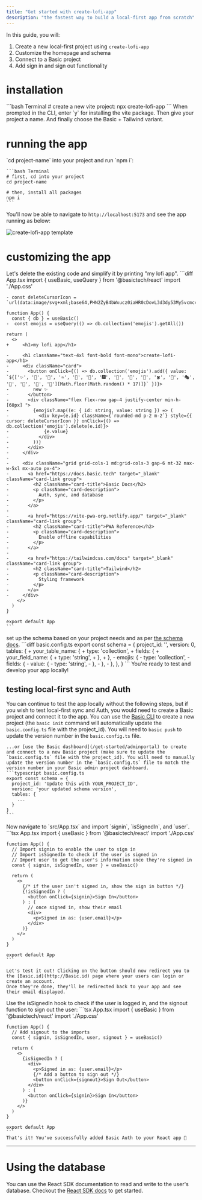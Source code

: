 ```yaml
---
title: "Get started with create-lofi-app"
description: "the fastest way to build a local-first app from scratch"
---
```

In this guide, you will:
1. Create a new local-first project using `create-lofi-app`
2. Customize the homepage and schema
3. Connect to a Basic project
4. Add sign in and sign out functionality

# installation

<Steps>
  <Step title="Create a new local-first project">
    ```bash Terminal
    # create a new vite project:
    npx create-lofi-app
    ```
    When prompted in the CLI, enter `y` for installing the vite package. 
    Then give your project a name.
    And finally choose the Basic + Tailwind variant.
  </Step>
  </Steps>

# running the app
<Steps>
  <Step title="install npm packages">
    `cd project-name` into your project and run `npm i`:

    ```bash Terminal
    # first, cd into your project
    cd project-name

    # then, install all packages
    npm i
    ```
  </Step>
</Steps>

You'll now be able to navigate to `http://localhost:5173` and see the app running as below:

<img
  className="block"
  src="/images/create-lofi-app.png"
  alt="create-lofi-app template"
/>

# customizing the app
<Steps>
  <Step title="change the homepage">
    Let's delete the existing code and simplify it by printing "my lofi app".
    ```diff App.tsx
    import { useBasic, useQuery } from '@basictech/react'
    import './App.css'

    - const deleteCursorIcon = `url(data:image/svg+xml;base64,PHN2ZyB4bWxucz0iaHR0cDovL3d3dy53My5vcmcvMjAwMC9zdmciIHdpZHRoPSIyNCIgaGVpZ2h0PSIyNCIgdmlld0JveD0iMCAwIDI0IDI0IiBmaWxsPSJub25lIiBzdHJva2U9IiM2MEE1RkEiIHN0cm9rZS13aWR0aD0iMiIgc3Ryb2tlLWxpbmVjYXA9InJvdW5kIiBzdHJva2UtbGluZWpvaW49InJvdW5kIj48cG9seWxpbmUgcG9pbnRzPSIzIDYgNSA2IDIxIDYiPjwvcG9seWxpbmU+PHBhdGggZD0iTTE5IDZ2MTRhMiAyIDAgMCAxLTIgMkg3YTIgMiAwIDAgMS0yLTJWNm0zIDBWNGEyIDIgMCAwIDEgMi0yaDRhMiAyIDAgMCAxIDIgMnYyIj48L3BhdGg+PC9zdmc+),auto`

    function App() {
      const { db } = useBasic()
    -  const emojis = useQuery(() => db.collection('emojis').getAll())

    return (
      <>
    +     <h1>my lofi app</h1>

    -     <h1 className="text-4xl font-bold font-mono">create-lofi-app</h1>
    -     <div className="card">
    -       <button onClick={() => db.collection('emojis').add({ value: `${['✨', '🌟', '💫', '⭐', '🌠', '🎇', '🎆', '🌈', '🌸', '🌺', '🍀', '🎨', '🎭', '🎪', '🎡', '🎢', '🎠'][Math.floor(Math.random() * 17)]}` })}>
    -         new ✨
    -       </button>
    -       <div className="flex flex-row gap-4 justify-center min-h-[60px] ">
    -         {emojis?.map((e: { id: string, value: string }) => (
    -           <div key={e.id} className={`rounded-md p-2 m-2`} style={{ cursor: deleteCursorIcon }} onClick={() => db.collection('emojis').delete(e.id)}>
    -             {e.value}
    -           </div>
    -         ))}
    -       </div>
    -     </div>
    - 
    -     <div className="grid grid-cols-1 md:grid-cols-3 gap-6 mt-32 max-w-5xl mx-auto px-4">
    -       <a href="https://docs.basic.tech" target="_blank" className="card-link group">
    -         <h2 className="card-title">Basic Docs</h2>
    -         <p className="card-description">
    -           Auth, sync, and database
    -         </p>
    -       </a>
    - 
    -       <a href="https://vite-pwa-org.netlify.app/" target="_blank" className="card-link group">
    -         <h2 className="card-title">PWA Reference</h2>
    -         <p className="card-description">
    -           Enable offline capabilities
    -         </p>
    -       </a>
    - 
    -       <a href="https://tailwindcss.com/docs" target="_blank" className="card-link group">
    -         <h2 className="card-title">Tailwind</h2>
    -         <p className="card-description">
    -           Styling framework
    -         </p>
    -       </a>
    -     </div>
        </>
      )
    }

    export default App
    ```
  </Step>
  <Step title="update the schema">
    set up the schema based on your project needs and as per <a href="/get-started/schema" target="_blank" rel="noopener noreferrer">the schema docs</a>.
    ```diff basic.config.ts
    export const schema = {
      project_id: '',
      version: 0,
      tables: {
    +    your_table_name: {
    +      type: 'collection',
    +      fields: {
    +        your_field_name: {
    +          type: 'string',
    +        },
    +      },
    -    emojis: {
    -      type: 'collection',
    -      fields: {
    -        value: {
    -          type: 'string',
    -        },
    -      },
    -    },
      },
    }
    ```
    You're ready to test and develop your app locally!
  </Step>
</Steps>

## testing local-first sync and Auth
You can continue to test the app locally without the following steps, but if you wish to test local-first sync and Auth, you would need to create a Basic project and connect it to the app.
<Steps>
  <Step title="create and connect to a Basic project">
    You can use the [Basic CLI](/get-started/cli) to create a new project (the `basic init` command will automatically update the `basic.config.ts` file with the project_id). You will need to `basic push` to update the version number in the `basic.config.ts` file.
    
    ...or [use the Basic dashboard](/get-started/adminportal) to create and connect to a new Basic project (make sure to update the `basic.config.ts` file with the project_id). You will need to manually update the version number in the `basic.config.ts` file to match the version number in your Basic admin project dashboard.
    ```typescript basic.config.ts
    export const schema = {
      project_id: 'Update this with YOUR_PROJECT_ID',
      version: 'your updated schema version',
      tables: {
        ...
      }
    }
    ```
  </Step>
  <Step title="Add a login button to App.tsx">
    Now navigate to  `src/App.tsx` and import `signin`, `isSignedIn`, and `user`. 
    ```tsx App.tsx
     import { useBasic } from '@basictech/react'
    import './App.css'

    function App() {
      // Import signin to enable the user to sign in
      // Import isSignedIn to check if the user is signed in
      // Import user to get the user's information once they're signed in
      const { signin, isSignedIn, user } = useBasic()

      return (
        <>
          {/* if the user isn't signed in, show the sign in button */}
          {!isSignedIn ? (
            <button onClick={signin}>Sign In</button>
          ) : (
            // once signed in, show their email
            <div>
              <p>Signed in as: {user.email}</p>
            </div>
          )}
        </>
      )
    }

    export default App
    ```
    
    Let's test it out! Clicking on the button should now redirect you to the [Basic.id](http://Basic.id) page where your users can login or create an account.
    Once they're done, they'll be redirected back to your app and see their email displayed.
  </Step>

  <Step title="Add a logout button">
    Use the isSignedIn hook to check if the user is logged in, and the signout function to sign out the user:
    ```tsx App.tsx
    import { useBasic } from '@basictech/react'
    import './App.css'

    function App() {
      // Add signout to the imports
      const { signin, isSignedIn, user, signout } = useBasic()

      return (
        <>
          {isSignedIn ? (
            <div>
              <p>Signed in as: {user.email}</p>
              {/* Add a button to sign out */}
              <button onClick={signout}>Sign Out</button>
            </div>
          ) : (
            <button onClick={signin}>Sign In</button>
          )}
        </>
      )
    }

    export default App
    ```
    That's it! You've successfully added Basic Auth to your React app 🎉
  </Step>
</Steps>

---

# Using the database
You can use the React SDK documentation to read and write to the user's database. Checkout the [React SDK docs](/sdk-reference/react-components) to get started.